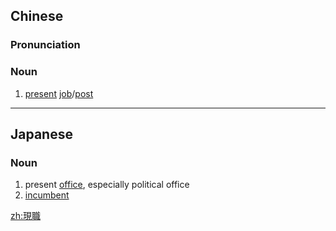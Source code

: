 {{also|现职}}
==Chinese==
{{zh-forms|s=现职}}

===Pronunciation===
{{zh-pron
|m=xiànzhí
|c=jin6 zik1
|cat=n
}}

===Noun===
{{zh-noun}}

# [[present]] [[job]]/[[post]]

----

==Japanese==
{{ja-kanjitab|げん|しょく|yomi=o}}

===Noun===
{{ja-noun|げんしょく}}

# present [[office]], especially political office
# [[incumbent]]

[[zh:現職]]